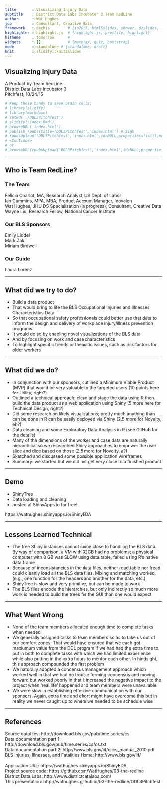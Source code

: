 ```yaml
---
title       : Visualizing Injury Data
subtitle    : District Data Labs Incubator 3 Team RedLine
author      : Wat Hughes
job         : Consultant, Creative Data
framework   : deckjs        # {io2012, html5slides, shower, dzslides, ...}
highlighter : highlight.js  # {highlight.js, prettify, highlight}
hitheme     : tomorrow      # 
widgets     : []            # {mathjax, quiz, bootstrap}
mode        : standalone # {standalone, draft}
knit        : slidify::knit2slides
---
```


## Visualizing Injury Data

A Product by Team RedLine
<br>
District Data Labs Incubator 3
<br>
Pitchfest, 10/24/15

```r
# Keep these handy to save brain cells:
# library(slidify)
# library(markdown)
# setwd('./DDL3Pitchfest')
# slidify('index.Rmd')
# browseURL('index.html')
# publish_rpubs(title='DDL3Pitchfest','index.html') # Sigh
# rpubsUpload('DDL3Pitchfest','index.html',id=NULL,properties=list(),method=getOption('rpubs.upload.method','internal'))
# <Continue>
# or
# browseURL(rpubsUpload('DDL3Pitchfest','index.html',id=NULL,properties=list(),method=getOption('rpubs.upload.method','internal'))$continueUrl)
```


---


## Who is Team RedLine?

<h3>The Team</h3>
Felicia Charlot, MA, Research Analyst, US Dept. of Labor
<br>
Ian Cummins, MPA, MBA, Product Account Manager, Inovalon
<br>
Wat Hughes, JHU DS Specialization (in progress), Consultant, Creative Data
<br>
Wayne Liu, Research Fellow, National Cancer Institute
<h3>Our BLS Sponsors</h3>
Emily Liddel
<br>
Mark Zak
<br>
Miriam Birdwell
<h3>Our Guide</h3>
Laura Lorenz

---


## What did we try to do?


- Build a data product
<br>
- That would bring to life the BLS Occupational Injuries and Illnesses Characteristics Data
<br>
- So that occupational safety professionals could better use that data to inform the design and delivery of workplace injury/illness prevention programs
<br>
- It would do so by enabling novel visualizations of the BLS data
<br>
- And by focusing on work and case characteristics
<br>
- To highlight specific trends or thematic issues, such as risk factors for older workers


---


## What did we do?

- In conjunction with our sponsors, outlined a Minimum Viable Product (MVP) that would be very valuable to the targeted users (10 points here for Utility, right?)
<br>
- Outlined a technical approach: clean and stage the data using R then build the data product as a web application using Shiny (5 more here for Technical Design, right?)
<br>
- Did some research on likely visualizations; pretty much anything than can be done in R can be easily deployed via Shiny (2.5 more for Novelty, eh?)
<br>
- Data cleaning and some Exploratory Data Analysis in R (see GitHub for the details)
<br>
- Many of the dimensions of the worker and case data are naturally hierarchical so we researched Shiny approaches to empower the user slice and dice based on those (2.5 more for Novelty, a?)
<br>
- Sketched and discussed some possible application wireframes
<br>
- Summary: we started but we did not get very close to a finished product


---


## Demo

- ShinyTree
<br>
- Data loading and cleaning
<br>
- hosted at ShinyApps.io for free!

https://wathughes.shinyapps.io/ShinyEDA


---


## Lessons Learned Technical

- The free Shiny instances cannot come close to handling the BLS data. By way of comparison, a VM with 32GB had no problems; a physical computer with 8 GB was SLOW using data.table, failed using R's native data.frame
<br>
- Because of inconsistancies in the data files, neither read.table nor fread could cleanly load all the BLS data files. Mixing and matching worked, (e.g., one function for the headers and another for the data, etc.)
<br>
- ShinyTree is slow and very primitive, but can be made to work
<br>
- The BLS files encode the hierarchies, but only indirectly so much more work is needed to build the trees for the GUI than one would expect


---


## What Went Wrong

- None of the team members allocated enough time to complete tasks when needed
<br>
- We generally assigned tasks to team members so as to take us out of our comfort zones. That would have ensured that we each got maxiumum value from the DDL program if we had had the extra time to put in both to complete tasks with which we had limited experience while also putting in the extra hours to mentor each other. In hindsight, this approach compounded the first problem
<br>
- We naturally adopted a concensus management approach which worked well in that we had no trouble forming concensus and moving forward but worked poorly in that it increased the negative impact to the project when 'real life' happened and team members were unavailable
<br>
- We were slow in establishing effective communication with our sponsors. Again, extra time and effort might have overcome this but in reality we never caught up to where we needed to be schedule wise

--- 


## References

Source datafiles: http://download.bls.gov/pub/time.series/cs
<br>
Data documentation part 1: http://download.bls.gov/pub/time.series/cs/cs.txt 
<br>
Data documentation part 2: http://www.bls.gov/iif/oiics_manual_2010.pdf
<br>
BLS Injuries, Illnesses, and Fatalities Home: http://www.bls.gov/iif/
<br>
<br>
Application URL: https://wathughes.shinyapps.io/ShinyEDA
<br>
Project source code: https://github.com/WatHughes/03-the-redline
<br>
District Data Labs: http://www.districtdatalabs.com/
<br>
This presentation: http://wathughes.github.io/03-the-redline/DDL3Pitchfest

